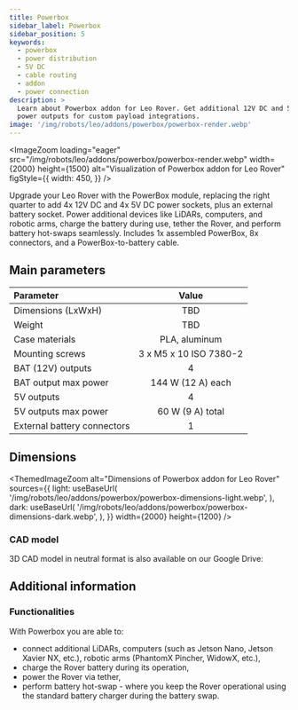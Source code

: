 ```yaml
---
title: Powerbox
sidebar_label: Powerbox
sidebar_position: 5
keywords:
  - powerbox
  - power distribution
  - 5V DC
  - cable routing
  - addon
  - power connection
description: >
  Learn about Powerbox addon for Leo Rover. Get additional 12V DC and 5V DC
  power outputs for custom payload integrations.
image: '/img/robots/leo/addons/powerbox/powerbox-render.webp'
---
```



<ImageZoom
  loading="eager"
  src="/img/robots/leo/addons/powerbox/powerbox-render.webp"
  width={2000}
  height={1500}
  alt="Visualization of Powerbox addon for Leo Rover"
  figStyle={{
    width: 450,
  }}
/>

Upgrade your Leo Rover with the PowerBox module, replacing the right quarter to
add 4x 12V DC and 4x 5V DC power sockets, plus an external battery socket. Power
additional devices like LiDARs, computers, and robotic arms, charge the battery
during use, tether the Rover, and perform battery hot-swaps seamlessly. Includes
1x assembled PowerBox, 8x connectors, and a PowerBox-to-battery cable.

<Product />

## Main parameters

| Parameter                   |         Value          |
| :-------------------------- | :--------------------: |
| Dimensions (LxWxH)          |          TBD           |
| Weight                      |          TBD           |
| Case materials              |     PLA, aluminum      |
| Mounting screws             | 3 x M5 x 10 ISO 7380-2 |
| BAT (12V) outputs           |           4            |
| BAT output max power        |   144 W (12 A) each    |
| 5V outputs                  |           4            |
| 5V outputs max power        |    60 W (9 A) total    |
| External battery connectors |           1            |

## Dimensions

<ThemedImageZoom
  alt="Dimensions of Powerbox addon for Leo Rover"
  sources={{
    light: useBaseUrl(
      '/img/robots/leo/addons/powerbox/powerbox-dimensions-light.webp',
    ),
    dark: useBaseUrl(
      '/img/robots/leo/addons/powerbox/powerbox-dimensions-dark.webp',
    ),
  }}
  width={2000}
  height={1200}
/>

### CAD model

<FusionEmbed
  url="https://kellideas.autodesk360.com/g/shares/SH512d4QTec90decfa6ef5c915c3cdcbc03f"
  embedTitle="Powerbox addon for Leo Rover"
  img="/img/robots/leo/addons/powerbox/powerbox-cad.webp"
  img_width={1920}
  img_height={1080}
/>

3D CAD model in neutral format is also available on our Google Drive:

<LinkButton
  url="https://drive.google.com/drive/folders/1sa4YiICj3XVjScxC6aicEjm_dH2nuHj9?usp=drive_link"
  title="Powerbox - Google Drive"
/>

## Additional information

### Functionalities

With Powerbox you are able to:

- connect additional LiDARs, computers (such as Jetson Nano, Jetson Xavier NX,
  etc.), robotic arms (PhantomX Pincher, WidowX, etc.),
- charge the Rover battery during its operation,
- power the Rover via tether,
- perform battery hot-swap - where you keep the Rover operational using the
  standard battery charger during the battery swap.
